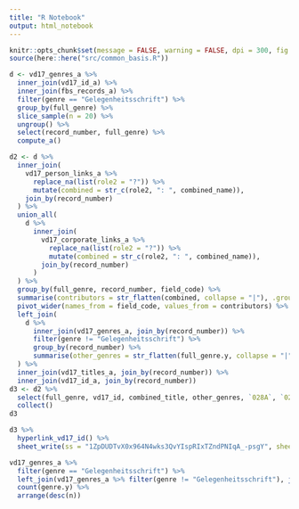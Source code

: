 ```yaml
---
title: "R Notebook"
output: html_notebook
---
```


```r
knitr::opts_chunk$set(message = FALSE, warning = FALSE, dpi = 300, fig.retina = 2, fig.width = 8)
source(here::here("src/common_basis.R"))
```

```r
d <- vd17_genres_a %>%
  inner_join(vd17_id_a) %>%
  inner_join(fbs_records_a) %>%
  filter(genre == "Gelegenheitsschrift") %>%
  group_by(full_genre) %>%
  slice_sample(n = 20) %>%
  ungroup() %>%
  select(record_number, full_genre) %>%
  compute_a()

d2 <- d %>%
  inner_join(
    vd17_person_links_a %>%
      replace_na(list(role2 = "?")) %>%
      mutate(combined = str_c(role2, ": ", combined_name)),
    join_by(record_number)
  ) %>%
  union_all(
    d %>%
      inner_join(
        vd17_corporate_links_a %>%
          replace_na(list(role2 = "?")) %>%
          mutate(combined = str_c(role2, ": ", combined_name)),
        join_by(record_number)
      )
  ) %>%
  group_by(full_genre, record_number, field_code) %>%
  summarise(contributors = str_flatten(combined, collapse = "|"), .groups = "drop") %>%
  pivot_wider(names_from = field_code, values_from = contributors) %>%
  left_join(
    d %>%
      inner_join(vd17_genres_a, join_by(record_number)) %>%
      filter(genre != "Gelegenheitsschrift") %>%
      group_by(record_number) %>%
      summarise(other_genres = str_flatten(full_genre.y, collapse = "|"), .groups = "drop")
  ) %>%
  inner_join(vd17_titles_a, join_by(record_number)) %>%
  inner_join(vd17_id_a, join_by(record_number))
d3 <- d2 %>%
  select(full_genre, vd17_id, combined_title, other_genres, `028A`, `028B`, `028C`, `028G`, `029G`) %>% # ,`029A`,`029F`,`029G`) %>%
  collect()
d3
```

```r
d3 %>%
  hyperlink_vd17_id() %>%
  sheet_write(ss = "1ZpDUDTvX0x964N4wks3QvYIspRIxTZndPNIqA_-psgY", sheet = "Society-associated Gelegenheitsschrifts")
```

```r
vd17_genres_a %>%
  filter(genre == "Gelegenheitsschrift") %>%
  left_join(vd17_genres_a %>% filter(genre != "Gelegenheitsschrift"), join_by(record_number)) %>%
  count(genre.y) %>%
  arrange(desc(n))
```

